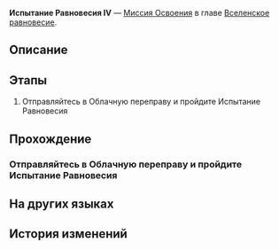{{Дополнить|Диалоги.}}
{{Миссия Инфобокс
|id              = 4020104
|Название        = 
|Изображение     = Миссия Освоения Испытание Равновесия IV.png
|Тип             = Миссия Освоения
|События         = 
|Глава           = Вселенское равновесие
|Условия         = 
* Достигните [[Уровень Освоения|Уровня Освоения]] 50
* Завершена [[Миссия Освоения]] ''[[Неожиданное приглашение]]''
|Персонажи       = Первопроходец
|СтартЛокация    = Облачная переправа
|Мир             = Лофу Сяньчжоу
|Локации         = Облачная переправа
|Предыдущая      = Неожиданное приглашение
|Следующая       = 
|Награды         = Звёздный пропуск*3; Путеводитель путешественника*16; Очищенный эфир*14; Кредиты*60 000
}}
'''Испытание Равновесия IV''' — [[Миссия Освоения]] в главе [[Вселенское равновесие]].

==Описание==
{{Описание|Вы завершили четвёртое испытание Равновесия, укрепив равновесие между собой и вселенной.}}

==Этапы==
# Отправляйтесь в Облачную переправу и пройдите Испытание Равновесия

==Прохождение==
{{Дополнить}}

===Отправляйтесь в Облачную переправу и пройдите Испытание Равновесия===
{{Описание миссии|локация=Облачная переправа|Арбитр снова здесь. Вы уже хорошо осведомлены о содержании, формате, плюсах и минусах, не так ли? Тогда идите. Ради Равновесия...}}
{{Диалог Начало}}
{{Диалог Конец}}

==На других языках==
{{На других языках
|en   = Trial of Equilibrium: Part Four
|zhs  = 「均衡」的试炼•肆
|zht  = 「均衡」的試煉•肆
|ja   = 「均衡」の試練・肆
|ko   = 「균형」의 시련•4
|es   = Prueba del Equilibrio (IV)
|fr   = Épreuve de l'Équilibre &mdash; Quatrième&nbsp;partie
|ru   = Испытание Равновесия IV
|th   = บททดสอบแห่งความสมดุล - 4
|vi   = Rèn Luyện Cân Bằng-4
|de   = Prüfung der Balance&nbsp;– Vier
|id   = Ujian "Equilibrium" (IV)
|pt   = Prova do Equilíbrio: Parte Quatro
}}

==История изменений==
{{История изменений|2.7}}
